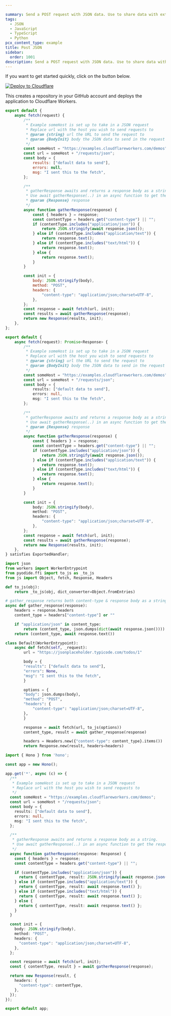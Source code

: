 ```yaml
---

summary: Send a POST request with JSON data. Use to share data with external servers.
tags:
  - JSON
  - JavaScript
  - TypeScript
  - Python
pcx_content_type: example
title: Post JSON
sidebar:
  order: 1001
description: Send a POST request with JSON data. Use to share data with external servers.
---
```


If you want to get started quickly, click on the button below.

[![Deploy to Cloudflare](https://deploy.workers.cloudflare.com/button)](https://deploy.workers.cloudflare.com/?url=https://github.com/cloudflare/docs-examples/tree/main/workers/post-json)

This creates a repository in your GitHub account and deploys the application to Cloudflare Workers.


<Tabs syncKey="workersExamples"> <TabItem label="JavaScript" icon="seti:javascript">

```js
export default {
	async fetch(request) {
		/**
		 * Example someHost is set up to take in a JSON request
		 * Replace url with the host you wish to send requests to
		 * @param {string} url the URL to send the request to
		 * @param {BodyInit} body the JSON data to send in the request
		 */
		const someHost = "https://examples.cloudflareworkers.com/demos";
		const url = someHost + "/requests/json";
		const body = {
			results: ["default data to send"],
			errors: null,
			msg: "I sent this to the fetch",
		};

		/**
		 * gatherResponse awaits and returns a response body as a string.
		 * Use await gatherResponse(..) in an async function to get the response body
		 * @param {Response} response
		 */
		async function gatherResponse(response) {
			const { headers } = response;
			const contentType = headers.get("content-type") || "";
			if (contentType.includes("application/json")) {
				return JSON.stringify(await response.json());
			} else if (contentType.includes("application/text")) {
				return response.text();
			} else if (contentType.includes("text/html")) {
				return response.text();
			} else {
				return response.text();
			}
		}

		const init = {
			body: JSON.stringify(body),
			method: "POST",
			headers: {
				"content-type": "application/json;charset=UTF-8",
			},
		};
		const response = await fetch(url, init);
		const results = await gatherResponse(response);
		return new Response(results, init);
	},
};
```

</TabItem> <TabItem label="TypeScript" icon="seti:typescript">

```ts
export default {
	async fetch(request): Promise<Response> {
		/**
		 * Example someHost is set up to take in a JSON request
		 * Replace url with the host you wish to send requests to
		 * @param {string} url the URL to send the request to
		 * @param {BodyInit} body the JSON data to send in the request
		 */
		const someHost = "https://examples.cloudflareworkers.com/demos";
		const url = someHost + "/requests/json";
		const body = {
			results: ["default data to send"],
			errors: null,
			msg: "I sent this to the fetch",
		};

		/**
		 * gatherResponse awaits and returns a response body as a string.
		 * Use await gatherResponse(..) in an async function to get the response body
		 * @param {Response} response
		 */
		async function gatherResponse(response) {
			const { headers } = response;
			const contentType = headers.get("content-type") || "";
			if (contentType.includes("application/json")) {
				return JSON.stringify(await response.json());
			} else if (contentType.includes("application/text")) {
				return response.text();
			} else if (contentType.includes("text/html")) {
				return response.text();
			} else {
				return response.text();
			}
		}

		const init = {
			body: JSON.stringify(body),
			method: "POST",
			headers: {
				"content-type": "application/json;charset=UTF-8",
			},
		};
		const response = await fetch(url, init);
		const results = await gatherResponse(response);
		return new Response(results, init);
	},
} satisfies ExportedHandler;
```

</TabItem> <TabItem label="Python" icon="seti:python">

```py
import json
from workers import WorkerEntrypoint
from pyodide.ffi import to_js as _to_js
from js import Object, fetch, Response, Headers

def to_js(obj):
    return _to_js(obj, dict_converter=Object.fromEntries)

# gather_response returns both content-type & response body as a string
async def gather_response(response):
    headers = response.headers
    content_type = headers["content-type"] or ""

    if "application/json" in content_type:
        return (content_type, json.dumps(dict(await response.json())))
    return (content_type, await response.text())

class Default(WorkerEntrypoint):
    async def fetch(self, _request):
		url = "https://jsonplaceholder.typicode.com/todos/1"

		body = {
		"results": ["default data to send"],
		"errors": None,
		"msg": "I sent this to the fetch",
		}

		options = {
		"body": json.dumps(body),
		"method": "POST",
		"headers": {
			"content-type": "application/json;charset=UTF-8",
		},
		}

		response = await fetch(url, to_js(options))
		content_type, result = await gather_response(response)

		headers = Headers.new({"content-type": content_type}.items())
		return Response.new(result, headers=headers)
```

</TabItem> <TabItem label="Hono" icon="seti:typescript">

```ts
import { Hono } from 'hono';

const app = new Hono();

app.get('*', async (c) => {
  /**
   * Example someHost is set up to take in a JSON request
   * Replace url with the host you wish to send requests to
   */
  const someHost = "https://examples.cloudflareworkers.com/demos";
  const url = someHost + "/requests/json";
  const body = {
    results: ["default data to send"],
    errors: null,
    msg: "I sent this to the fetch",
  };

  /**
   * gatherResponse awaits and returns a response body as a string.
   * Use await gatherResponse(..) in an async function to get the response body
   */
  async function gatherResponse(response: Response) {
    const { headers } = response;
    const contentType = headers.get("content-type") || "";

    if (contentType.includes("application/json")) {
      return { contentType, result: JSON.stringify(await response.json()) };
    } else if (contentType.includes("application/text")) {
      return { contentType, result: await response.text() };
    } else if (contentType.includes("text/html")) {
      return { contentType, result: await response.text() };
    } else {
      return { contentType, result: await response.text() };
    }
  }

  const init = {
    body: JSON.stringify(body),
    method: "POST",
    headers: {
      "content-type": "application/json;charset=UTF-8",
    },
  };

  const response = await fetch(url, init);
  const { contentType, result } = await gatherResponse(response);

  return new Response(result, {
    headers: {
      "content-type": contentType,
    },
  });
});

export default app;
```

</TabItem> </Tabs>
